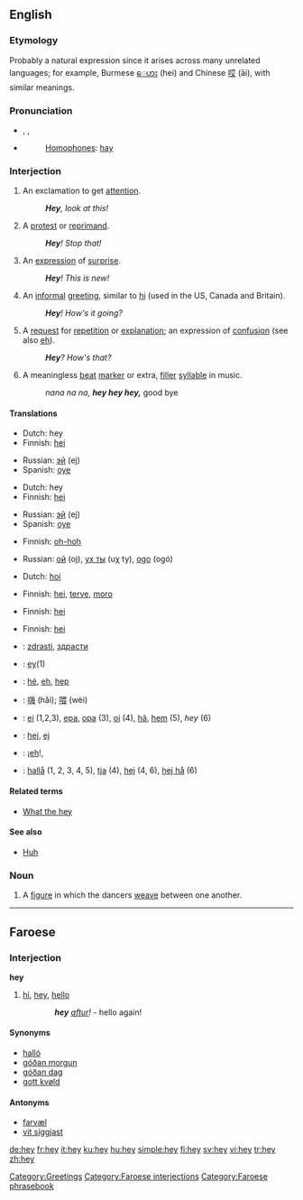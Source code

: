 ==English==

{{wikipedia}}

===Etymology===
Probably a natural expression since it arises across many unrelated languages; for example, Burmese [[ေဟး]] (hei) and Chinese [[哎]] (āi), with similar meanings.

===Pronunciation===
* {{enPR|hā}}, {{IPA|/heɪ/}}, {{SAMPA|/heI/}}
* {{audio|en-us-hey.ogg|Audio (US)}}
*: [[homophones|Homophones]]: [[hay]]
*: {{rhymes|eɪ}}

===Interjection===
{{en-intj}}

# An exclamation to get [[attention]].
#: '''''Hey''', look at this!''
# A [[protest]] or [[reprimand]].
#: '''''Hey'''! Stop that!''
# An [[expression]] of [[surprise]].
#: '''''Hey'''! This is new!''
# An [[informal]] [[greeting]], similar to [[hi]] (used in the US, Canada and Britain).
#: '''''Hey'''! How's it going?''
# A [[request]] for [[repetition]] or [[explanation]]; an expression of [[confusion]] (see also [[eh]]).
#: '''''Hey'''?  How's that?''
# A meaningless [[beat]] [[marker]] or extra, [[filler]] [[syllable]] in music.
#: ''nana na na, '''hey hey hey,''''' good bye

====Translations====
{{trans-top|exclamation to get attention}}
* Dutch: hey
* Finnish: [[hei]]
{{trans-mid}}
* Russian: [[эй]] (ej)
* Spanish: [[oye]]
{{trans-bottom}}

{{trans-top|protest or reprimand}}
* Dutch: hey
* Finnish: [[hei]]
{{trans-mid}}
* Russian: [[эй]] (ej)
* Spanish: [[oye]]
{{trans-bottom}}

{{trans-top|expression of surprise}}
* Finnish: [[oh-hoh]]
{{trans-mid}}
* Russian: [[ой]] (oj), [[ух ты]] (uχ ty), [[ogo]] (ogó)
{{trans-bottom}}

{{trans-top|informal greeting}}
* Dutch: [[hoi]]
{{trans-mid}}
* Finnish: [[hei]], [[terve]], [[moro]]
{{trans-bottom}}

{{trans-top|request for repetition or explanation}}
* Finnish: [[hei]]
{{trans-mid}}
{{trans-bottom}}

{{trans-top|meaningless beat marker, filler syllable}}
* Finnish: [[hei]]
{{trans-mid}}
{{trans-bottom}}

{{checktrans-top}}
* {{ttbc|Bulgarian}}: [[zdrasti]], [[здрасти]]
* {{ttbc|Dutch}}: [[ey]](1)
* {{ttbc|French}}: [[hé]], [[eh]], [[hep]]
{{checktrans-mid}}
* {{ttbc|Mandarin Chinese}}: [[嗨]] (hǎi); [[喂]] (wèi)
* {{ttbc|Portuguese}}: [[ei]] (1,2,3), [[epa]], [[opa]] (3), [[oi]] (4), [[hã]], [[hem]] (5), ''hey'' (6)
* {{ttbc|Slovene}}: [[hej]], [[ej]]
* {{ttbc|Spanish}}: ¡[[eh]]!,
* {{ttbc|Swedish}}: [[hallå]] (1, 2, 3, 4, 5), [[tja]] (4), [[hej]] (4, 6), [[hej hå]] (6)
{{checktrans-bottom}}

====Related terms====
* [[What the hey]]

====See also====
* [[huh|Huh]]

===Noun===
{{en-noun}}

# {{context|country dancing}} A [[figure]] in which the dancers [[weave]] between one another.

[[Category:Greetings]]

----

==Faroese==

===Interjection===
'''hey'''

# [[hi]], [[hey]], [[hello]]
:: '''''hey''' [[aftur]]!'' - hello again!

====Synonyms====
* [[halló]]
* [[góðan morgun]]
* [[góðan dag]]
* [[gott kvøld]]

====Antonyms====
* [[farvæl]]
* [[vit síggjast]]

[[Category:Faroese interjections]]
[[Category:Faroese phrasebook]]

[[de:hey]]
[[fr:hey]]
[[it:hey]]
[[ku:hey]]
[[hu:hey]]
[[simple:hey]]
[[fi:hey]]
[[sv:hey]]
[[vi:hey]]
[[tr:hey]]
[[zh:hey]]
